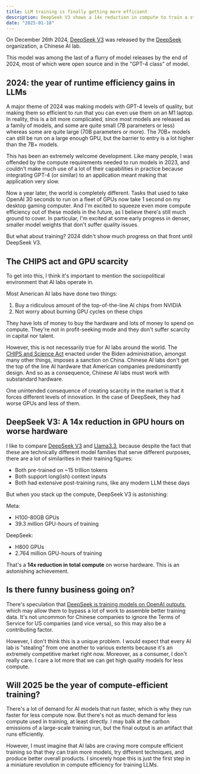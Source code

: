 ```yaml
---
title: LLM training is finally getting more efficient
description: DeepSeek V3 shows a 14x reduction in compute to train a state-of-the-art AI model.
date: "2025-01-18"
---
```


On December 26th 2024, [DeepSeek V3](https://huggingface.co/deepseek-ai/DeepSeek-V3) was released by the [DeepSeek](https://www.deepseek.com/) organization, a Chinese AI lab.

This model was among the last of a flurry of model releases by the end of 2024, most of which were open source and in the "GPT-4 class" of model.

## 2024: the year of runtime efficiency gains in LLMs

A major theme of 2024 was making models with GPT-4 levels of quality, but making them so efficient to run that you can even use them on an M1 laptop. In reality, this is a bit more complicated, since most models are released as a family of models, and some are quite small (7B parameters or less) whereas some are quite large (70B parameters or more). The 70B+ models can still be run on a large enough GPU, but the barrier to entry is a lot higher than the 7B+ models.

This has been an extremely welcome development. Like many people, I was offended by the compute requirements needed to run models in 2023, and couldn't make much use of a lot of their capabilities in practice because integrating GPT-4 (or similar) to an application meant making that application very slow.

Now a year later, the world is completely different. Tasks that used to take OpenAI 30 seconds to run on a fleet of GPUs now take 1 second on my desktop gaming computer. And I'm excited to squeeze even more compute efficiency out of these models in the future, as I believe there's still much ground to cover. In particular, I'm excited at some early progress in denser, smaller model weights that don't suffer quality issues.

But what about training? 2024 didn't show much progress on that front until DeepSeek V3.

## The CHIPS act and GPU scarcity

To get into this, I think it's important to mention the sociopolitical environment that AI labs operate in.

Most American AI labs have done two things:

1. Buy a ridiculous amount of the top-of-the-line AI chips from NVIDIA
2. Not worry about burning GPU cycles on these chips

They have lots of money to buy the hardware and lots of money to spend on compute. They're not in profit-seeking mode and they don't suffer scarcity in capital nor talent.

However, this is not necessarily true for AI labs around the world. The [CHIPS and Science Act](https://en.wikipedia.org/wiki/CHIPS_and_Science_Act) enacted under the Biden administration, amongst many other things, imposes a sanction on China. Chinese AI labs don't get the top of the line AI hardware that American companies predominantly design. And so as a consequence, Chinese AI labs must work with substandard hardware.

One unintended consequence of creating scarcity in the market is that it forces different levels of innovation. In the case of DeepSeek, they had worse GPUs and less of them.

## DeepSeek V3: A 14x reduction in GPU hours on worse hardware

I like to compare [DeepSeek V3](https://huggingface.co/deepseek-ai/DeepSeek-V3) and [Llama3.3](https://huggingface.co/meta-llama/Llama-3.3-70B-Instruct), because despite the fact that these are technically different model families that serve different purposes, there are a lot of similarities in their training figures:

- Both pre-trained on ~15 trillion tokens
- Both support long(ish) context inputs
- Both had extensive post-training runs, like any modern LLM these days

But when you stack up the compute, DeepSeek V3 is astonishing:


Meta:

- H100-80GB GPUs
- 39.3 million GPU-hours of training

DeepSeek:

- H800 GPUs
- 2.764 million GPU-hours of training


That's a **14x reduction in total compute** on worse hardware. This is an astonishing achievement.

## Is there funny business going on?

There's speculation that [DeepSeek is training models on OpenAI outputs](https://bsky.app/profile/beebl.es/post/3lfqdwtttvs2y), which may allow them to bypass a lot of work to assemble better training data. It's not uncommon for Chinese companies to ignore the Terms of Service for US companies (and vice versa), so this may also be a contributing factor.

However, I don't think this is a unique problem. I would expect that every AI lab is "stealing" from one another to various extents because it's an extremely competitive market right now. Moreover, as a consumer, I don't really care. I care a lot more that we can get high quality models for less compute.

## Will 2025 be the year of compute-efficient training?

There's a lot of demand for AI models that run faster, which is why they run faster for less compute now. But there's not as much demand for less compute used in training, at least directly. I may balk at the carbon emissions of a large-scale training run, but the final output is an artifact that runs efficiently.

However, I must imagine that AI labs are craving more compute efficient training so that they can train more models, try different techniques, and produce better overall products. I sincerely hope this is just the first step in a miniature revolution in compute efficiency for training LLMs.
